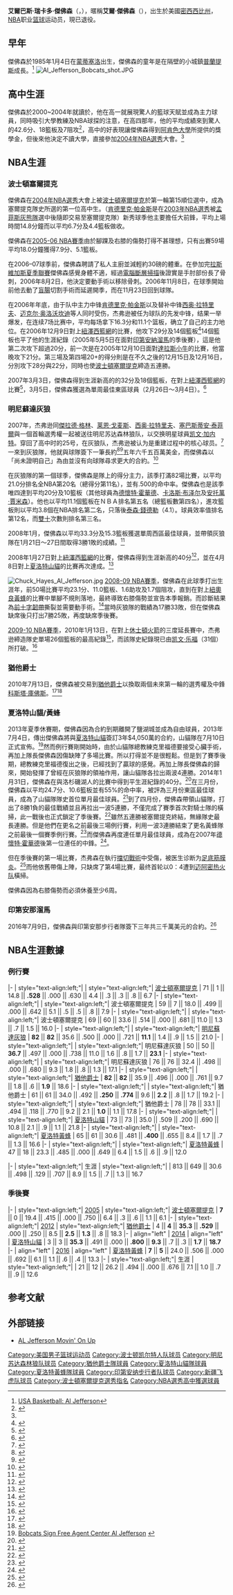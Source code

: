 {{noteTA
|T=zh-hans:阿尔·杰弗逊;zh-hk:艾爾·謝佛遜;zh-tw:艾爾·傑佛森;
|G1=NBA
|1=zh-hans:杰弗逊;zh-hk:謝佛遜;zh-tw:傑佛森;
|2=zh-hans:莱恩·戈麦斯;zh-tw:萊恩·高梅茲;
|3=zh-hans:安托万·贾米森;zh-tw:安東·傑米森;
}}
{{Infobox NBA Player
| name         = 阿尔·杰弗森<br/>{{lang|en|Al Jefferson}}
| image        =  Al Jefferson Hornets.jpg
| birth_date   = {{Birth date and age|year=1985|month=1|day=4}}
| birth_place  = {{USA}}[[密西西比州|密西西比州]][[蒙蒂塞洛_(密西西比州)|蒙蒂塞洛]]
| nationality  = {{USA}}
| height_ft    = 6 
| height_in    = 10
| weight_lb    = 289
| highschool   = {{link-en|普蘭提斯高中|Prentiss High School}}（[[密西西比州|密西西比州]]）
| college      = 
| draft =
| draft_year   = 2004
| draft_round  = 1
| draft_pick   = 15
| draft_team   = [[波士顿凯尔特人|波士顿凯尔特人]]
| career_start = 2004
| career_end   = 2019
| career_position = [[中鋒_(籃球)|中鋒]]
| number       = 8、7、25
| years1 = {{nbay|2004|start}}–{{nbay|2006|end}}
| team1 = [[波士顿凯尔特人|波士顿凯尔特人]]
| years2 = {{nbay|2007|start}}–{{nbay|2009|end}}
| team2 = [[明尼蘇達灰狼|明尼蘇達灰狼]]
| years3 = {{nbay|2010|start}}–{{nbay|2012|end}}
| team3 = [[猶他爵士|猶他爵士]]
| years4 = {{nbay|2013|start}}–{{nbay|2015|end}}
| team4 = [[夏洛特黃蜂|夏洛特山猫/夏洛特黃蜂]]
| years5 = {{nbay|2016|start}}–{{nbay|2017|end}}
| team5 = [[印第安那溜馬|印第安那溜馬]]
| years6 = 2018–2019
| team6 = [[新疆廣匯|新疆廣匯]]
| coach        = <!-- 執教過球隊 -->
| highlights   = [[密西西比州|密西西比州]]籃球先生（2004）<br>[[NBA最佳新秀陣容|NBA最佳新秀陣容]]第二隊（{{nbay|2004|end}}）
| stat1label   = 
| stat1value   = 
| stat2label   = 
| stat2value   = 
| stat3label   = 
| stat3value   = 
| letter       = j
| bbr          = jeffeal01
| profile      = al_jefferson
| HOF          = <!-- 名人堂 -->
| HOF_player   = <!-- 球員名人堂 -->
| HOF_coach    = <!-- 教練名人堂 -->
}}

'''艾爾巴斯·瑞卡多·傑佛森'''（{{lang-en|'''Albus Ricardo Jefferson'''}}，{{bd|1985年|1月4日|||catIdx=Jefferson, Albus}}），暱稱'''艾爾·傑佛森'''（{{lang|en|'''Al Jefferson'''}}），出生於美國[[密西西比州|密西西比州]]，[[NBA|NBA]]职业[[篮球|篮球]]运动员，現已退役。

==早年==
傑佛森於1985年1月4日在[[蒙蒂塞洛_(密西西比州)|蒙蒂塞洛]]出生，傑佛森的童年是在隔壁的小城鎮[[傑佛遜·戴維斯縣_(密西西比州)|普蘭提斯]]成長。<ref>[http://www.usab.com/bios/jefferson_al.html USA Basketball: Al Jefferson]</ref> 
[[File:Al_Jefferson_Bobcats_shot.JPG|thumb]]

==高中生涯==
傑佛森於2000~2004年就讀於{{link-en|普蘭提斯高中|Prentiss High School}}，他在高一就展現驚人的籃球天賦並成為主力球員，同時吸引大學教練及NBA球探的注意，在高四那年，他的平均成績來到驚人的42.6分、18籃板及7阻攻<ref name=Departure>{{cite web|url=http://sports.espn.go.com/ncb/news/story?id=1829613 |title=Departures of Jefferson, Hargrow to go unfilled |publisher=Sports.espn.go.com |date=2004-06-25 |accessdate=2010-07-30}}</ref>，高中的好表現讓傑佛森得到[[阿肯色大學|阿肯色大學]]所提供的獎學金，但後來他決定不讀大學，直接參加[[2004年NBA選秀|2004年NBA選秀]]大會。<ref name=Departure/>

==NBA生涯==

===波士頓塞爾提克===
傑佛森在[[2004年NBA選秀|2004年NBA選秀]]大會上被[[波士頓塞爾提克|波士頓塞爾提克]]於第一輪第15順位選中，成為塞爾提克隊史所選的第一位高中生。（[[肯德里克·帕金斯|肯德里克·帕金斯]]是在[[2003年NBA選秀|2003年NBA選秀]]被[[孟菲斯灰熊隊|孟菲斯灰熊隊]]選中後隨即交易至塞爾提克隊）新秀球季他主要擔任大前鋒，平均上場時間14.8分鐘而以平均6.7分及4.4籃板做收。

傑佛森在[[2005-06_NBA賽季|2005-06 NBA賽季]]由於腳踝及右膝的傷勢打得不甚理想，只有出賽59場平均18.0分鐘獲得7.9分、5.1籃板。

在2006–07球季前，傑佛森聘請了私人主廚並減輕約30磅的體重。在參加完[[拉斯維加斯夏季聯賽|拉斯維加斯夏季聯賽]]傑佛森感覺身體不適，經過[[電腦斷層掃描|電腦斷層掃描]]後證實是手肘部份長了骨刺，2006年8月2日，他決定要動手術以移除骨刺。2006年11月8日，在球季開始前他去動了[[盲腸|盲腸]]切割手術而延遲開季，而在11月23日回到球隊。

在2006年年底，由于队中主力中锋[[肯德里克·帕金斯|肯德里克·帕金斯]]以及替补中锋[[西奥·拉特里夫|西奥·拉特里夫]]、[[迈克尔·奥洛沃坎迪|迈克尔·奥洛沃坎迪]]等人同时受伤，杰弗逊被任为球队的先发中锋，结果一举爆发，在连续7场比赛中，平均每场拿下16.3分和11.1个篮板，确立了自己的主力地位。在2006年12月9日對上[[紐澤西籃網|紐澤西籃網]]的比賽，他攻下29分及14個籃板<ref>{{cite web|url=http://sports.espn.go.com/nba/recap?gameId=261209017 |title=Pierce buzzer-beater completes C's rally past Nets |publisher=Sports.espn.go.com |date=2006-12-09 |accessdate=2010-07-30}}</ref>14個籃板也平了他的生涯紀錄（2005年5月5日在面對[[印第安納溜馬|印第安納溜馬]]的季後賽），這是他第二次攻下超過20分，前一次是在2005年12月10日面對[[達拉斯小牛|達拉斯小牛]]的比賽，他當晚攻下21分。第三場及第四場20+的得分則是在不久之後的12月15日及12月16日，分別攻下28分與22分，同時也使[[波士頓塞爾提克|波士頓塞爾提克]]締造五連勝。

2007年3月3日，傑佛森得到生涯新高的的32分及18個籃板，在對上[[紐澤西籃網|紐澤西籃網]]的比賽<ref>{{cite web|url=http://sports.espn.go.com/nba/recap?gameId=270303017 |title=Pierce overcomes shooting woes to lead Celtics over Nets |publisher=Sports.espn.go.com |date=2007-03-03 |accessdate=2010-07-30}}</ref>，3月5日，傑佛森獲選為單周最佳東區球員（2月26日～3月4日）。<ref>{{cite web |url=http://www.nba.com/news/pow_070305.html |title=A. Jefferson, K. Martin Named NBA Players of the Week |publisher=Nba.com |date=2007-03-05 |accessdate=2010-07-30 |archive-url=https://web.archive.org/web/20151007144644/http://www.nba.com/news/pow_070305.html |archive-date=2015-10-07 |dead-url=yes }}</ref>

===明尼蘇達灰狼===
2007年，杰弗逊同[[傑拉德·格林|傑拉德·格林]]、[[莱恩·戈麦斯|莱恩·戈麦斯]]、[[西奥·拉特里夫|西奥·拉特里夫]]、[[塞巴斯蒂安·泰菲爾|塞巴斯蒂安·泰菲爾]]與一個首輪選秀權一起被送往明尼苏达森林狼队，以交换明星球員[[凯文·加内特|凯文·加内特]]。穿回了高中时的25号，在灰狼队，杰弗逊被认为是重建过程中的核心球员。<ref>{{cite web |last=Press |first=Associated |url=http://celtics.bostonherald.com/celtics/view.bg?articleid=1014449 |title=Garnett deal finalized |publisher=Celtics.bostonherald.com |date=2007-07-31 |accessdate=2010-07-30 |deadurl=yes |archiveurl=https://web.archive.org/web/20070818092445/http://celtics.bostonherald.com/celtics/view.bg?articleid=1014449 |archivedate=2007-08-18 }}</ref>一來到灰狼隊，他就與球隊簽下一筆長約<ref>{{cite web|url=http://sports.espn.go.com/nba/news/story?id=3089233 |title=Rebuilding Wolves give multiyear extension to Jefferson |publisher=Sports.espn.go.com |date=2007-11-01 |accessdate=2010-07-30}}</ref><ref>{{cite web |last=Zgoda |first=Jerry |url=http://www.startribune.com/sports/wolves/11688571.html |title=Wolves, Jefferson agree to extension |publisher=Startribune.com |date=2007-11-01 |accessdate=2010-07-30 |deadurl=yes |archiveurl=https://web.archive.org/web/20100516171351/http://www.startribune.com/sports/wolves/11688571.html |archivedate=2010-05-16 }}</ref>五年六千五百萬美金，而傑佛森以「尚未證明自己」為由並沒有向球隊尋求更大的合約。<ref>{{cite web |url=http://sports.espn.go.com/nba/news/story?id=3090194 |title=Jefferson's $65M extension isn't max deal, but he's satisfied |publisher=Sports.espn.go.com |date=2007-11-01 |accessdate=2010-07-30 |archiveurl=https://web.archive.org/web/20100726173000/http://sports.espn.go.com/nba/news/story?id=3090194 |archivedate=2010年7月26日 |deadurl=no }}</ref>

在灰狼隊的第一個球季，傑佛森是隊上的得分主力，該季打滿82場比賽，以平均21.0分排名全NBA第20名（總得分第11名），並有.500的命中率。傑佛森也是該季唯四達到平均20分及10籃板（其他球員為[[德懷特·霍華德|德懷特·霍華德]]、[[卡洛斯·布泽尔|卡洛斯·布泽尔]]及[[安托萬·賈米森|安托萬·賈米森]]）。他也以平均11.1個籃板在ＮＢＡ排名第五名（總籃板數第四名），進攻籃板則以平均3.8個在NBA排名第二名，只落後[[泰森·錢德勒|泰森·錢德勒]]（4.1）。球員效率值排名第12名，而[[雙十|雙十]]次數則排名第三名。

2008年1月，傑佛森以平均33.3分及15.3籃板獲選單周西區最佳球員，並帶領灰狼隊在1月21日～27日間取得3勝1敗的成績。<ref>{{cite web |url=http://www.nba.com/timberwolves/news/jefferson_wests_player_of_the_week_080128.html |title=Jefferson West's Player of the Week |publisher=Nba.com |date= |accessdate=2010-07-30 |archiveurl=https://web.archive.org/web/20100716171612/http://www.nba.com/timberwolves/news/jefferson_wests_player_of_the_week_080128.html |archivedate=2010年7月16日 |deadurl=no }}</ref>

2008年1月27日對上[[紐澤西籃網|紐澤西籃網]]的比賽，傑佛森得到生涯新高的40分<ref>{{cite web|url=http://sports.espn.go.com/nba/recap?gameId=280127016 |title=Wolves' Jefferson scores career-high 40 as Nets continue slump |publisher=Sports.espn.go.com |date=2008-01-27 |accessdate=2010-07-30}}</ref>，並在4月8日對上[[夏洛特山貓|夏洛特山貓]]的比賽再次達成。<ref>{{cite web|url=http://sports.espn.go.com/nba/recap?gameId=280408030 |title=Bobcats blow 18-point lead but hold off Timberwolves |publisher=Sports.espn.go.com |date=2008-04-08 |accessdate=2010-07-30}}</ref>

[[File:Chuck_Hayes_Al_Jefferson.jpg|thumb]]
[[2008-09_NBA賽季|2008-09 NBA賽季]]，傑佛森在此球季打出生涯年，前50場比賽平均23.1分、11.0籃板、1.6助攻及1.7個阻攻，直到在對上[[紐奧良黃蜂|紐奧良黃蜂]]的比賽中單腳不規則落地，最終導致右膝傷勢並宣告本季報銷。而診斷結果為[[前十字韌帶|前十字韌帶]]撕裂並需要動手術。<ref>{{cite web|url=http://www.tsna.com.tw/index.php?q=node/1316 |language=zh-hant |title=〈NBA〉右膝前十字韌帶撕裂　Jefferson報銷 |publisher=tsna.com | date=2009年2月10日 |accessdate=2014年5月26日 }}</ref>當時灰狼隊的戰績為17勝33敗，但在傑佛森缺席後只打出7勝25敗，再度缺席季後賽。

[[2009-10_NBA賽季|2009-10 NBA賽季]]，2010年1月13日，在對上[[休士頓火箭|休士頓火箭]]的三度延長賽中，杰弗逊締造隊史單場26個籃板的最高紀錄<ref>{{cite news|publisher=[[ESPN|ESPN]].com|accessdate=January 13, 2010|date=January 13, 2010|title=Houston Rockets vs. Minnesota Timberwolves|agency=Associated Press|url=http://espn.go.com/nba/recap?gameId=300113010|archiveurl=https://web.archive.org/web/20100119034152/http://espn.go.com/nba/recap?gameId=300113010|archivedate=2010年1月19日|deadurl=no}}</ref>，而該隊史紀錄現已由[[凯文·乐福|凯文·乐福]]（31個）所打破。<ref>{{cite news|url=http://www.startribune.com/sports/wolves/107621893.html?elr=KArksi8cyaiUqPk4DyCc75DiUiacyKUzyaP37D_ncyD_2yckUr|title=Kevin Love grabs 31 rebounds, scores 31 points to rally Wolves to 112–103 win over Knicks|first=Jon|last=Krawczynski|agency=Associated Press|date=November 12, 2010|accessdate=November 12, 2010}}{{dead link|date=2018年1月 |bot=InternetArchiveBot |fix-attempted=yes }}</ref>

===猶他爵士===
2010年7月13日，傑佛森被交易到[[猶他爵士|猶他爵士]]以換取兩個未來第一輪的選秀權及中鋒[[科斯塔·庫佛斯|科斯塔·庫佛斯]]。<ref>{{cite web |url=http://www.nba.com/jazz/news/1011_jazzacquirejefferson.html |title=Jazz Acquires Center/Forward Al Jefferson from Minnesota |work=NBA.com |publisher=Turner Sports Interactive, Inc. |date=July 13, 2010 |archiveurl=https://web.archive.org/web/20100808232307/http://www.nba.com/jazz/news/1011_jazzacquirejefferson.html |archivedate=2010年8月8日 |deadurl=no }}</ref><ref>{{cite web|url=http://www.tsna.com.tw/index.php?q=node/12627 |language=zh-hant |title=〈NBA〉爵士補內線　找來「狼王」Jefferson|publisher=tsna.com | date=2010年7月14日 |accessdate=2014年5月26日 }}</ref>

===夏洛特山貓/黃蜂===
2013年夏季休賽期，傑佛森因為合約到期離開了鹽湖城並成為自由球員，2013年7月4日，傳出傑佛森將與[[夏洛特山貓|夏洛特山貓]]簽訂3年$4,050萬的合約，山貓隊在7月10日正式宣佈。<ref>[http://www.nba.com/bobcats/news/bobcats-sign-free-agent-center-al-jefferson Bobcats Sign Free Agent Center Al Jefferson] {{webarchive|url=https://web.archive.org/web/20130715112701/http://www.nba.com/bobcats/news/bobcats-sign-free-agent-center-al-jefferson |date=2013-07-15 }}</ref>然而例行賽剛開始時，由於山貓隊總教練克里福德要接受心臟手術，再加上隊長傑佛森因傷缺陣了多場比賽。所以打得並不是很輕鬆。但是到了賽季後期，總教練克里福德復出之後，已經找到了贏球的感覺。再加上隊長傑佛森的歸來，開始發揮了曾經在灰狼隊的領袖作用，讓山貓隊各拉出兩波4連勝。2014年1月31日，傑佛森在與洛杉磯湖人的比賽中得到平生涯紀錄的40分。<ref>{{cite news|title=Al Jefferson matches career best with 40 as Cats keep Lakers reeling|url=http://scores.espn.go.com/nba/recap?gameId=400489568 |language=en |publisher=ESPN | date=2014年1月31日 }}</ref>在三月份，傑佛森以平均24.7分、10.6籃板並有55%的命中率，被評為三月份東區最佳球員，成為了山貓隊隊史首位單月最佳球員。<ref>{{cite web|url=http://news.takungpao.com.hk/paper/q/2014/0403/2397609.html |language=zh-hant |title=艾爾謝佛遜為山貓創歷史 |publisher=大公網 | date=2014年4月3日 |accessdate=2014年5月23日 }}</ref>到了四月份，傑佛森帶領山貓隊，打出了8勝1負的最佳戰績並且再拉出一波5連勝，不僅完成了賽季首次對騎士隊的橫掃，此一戰後也正式鎖定了季後賽。<ref>{{cite news|title=Bobcats top Cavs in OT, into playoffs for first time since 2010|url=http://scores.espn.go.com/nba/recap?gameId=400490018 |language=en |publisher=ESPN | date=2014年4月5日 }}</ref>雖然五連勝被塞爾提克終結，無緣隊史最長連勝。但是他們在更名之前最後三場例行賽，利用一波3連勝結束了更名黃蜂隊之前最後一個賽季例行賽。<ref>{{cite web|url=http://www.basketball-reference.com/teams/CHA/2014_games.html|language=en |title=2013-14 Charlotte Bobcats Schedule and Results |publisher=basketball-reference.com }}</ref>而傑佛森再度連任單月最佳球員，成為在2007年[[德懷特·霍華德|德懷特·霍華德]]後第一位連任的中鋒。<ref>{{cite web|url=http://www.basketball-reference.com/awards/pom.html |language=en |title=NBA Players of the Month |publisher=basketball-reference.com }}</ref>。

但在季後賽的第一場比賽，杰弗森在執行[[擋切戰術|擋切戰術]]中受傷，被医生诊断为[[足底筋膜炎|足底筋膜炎]]。<ref>{{cite news|title=山貓當家腳傷未愈將缺陣第4戰 傑弗森:感覺踩著鐵 |url=http://news.sina.com.tw/article/20140429/12317360.html |language=zh-hant |publisher=北京新浪網 | date=2014年4月29日 }}</ref>而他依舊帶傷上陣，只缺席了第4場比賽，最终首轮以0：4遭到[[迈阿密热火队|迈阿密热火队]]橫掃。

傑佛森因為右膝傷勢而必須休養至少6周。

===印第安那溜馬===
2016年7月9日，傑佛森與印第安那步行者隊簽下三年共三千萬美元的合約。<ref>{{Cite web|url=http://espn.go.com/nba/story/_/id/16675509/al-jefferson-indiana-pacers-agree-three-year-deal|title=Sources: C Jefferson, Pacers reach 3-year deal|accessdate=2016-07-16}}</ref>

==NBA生涯數據==

===例行賽===
{{NBA player statistics start}}
|-
| style="text-align:left;"| {{nbay|2004}}
| style="text-align:left;"| [[波士頓塞爾提克|波士頓塞爾提克]]
| 71 || 1 || 14.8 || '''.528''' || .000 || .630 || 4.4 || .3 || .3 || .8 || 6.7
|-
| style="text-align:left;"| {{nbay|2005}}
| style="text-align:left;"| 波士頓塞爾提克
| 59 || 7 || 18.0 || .499 || .000 || .642 || 5.1 || .5 || .5 || .8 || 7.9
|-
| style="text-align:left;"| {{nbay|2006}}
| style="text-align:left;"| 波士頓塞爾提克
| 69 || 60 || 33.6 || .514 || .000 || .681 || 11.0 || 1.3 || .7 || 1.5 || 16.0
|-
| style="text-align:left;"| {{nbay|2007}}
| style="text-align:left;"| [[明尼蘇達灰狼|明尼蘇達灰狼]]
| '''82''' || '''82''' || 35.6 || .500 || .000 || .721 || '''11.1''' || 1.4 || .9 || 1.5 || 21.0
|-
| style="text-align:left;"| {{nbay|2008}}
| style="text-align:left;"| 明尼蘇達灰狼
| 50 || 50 || '''36.7''' || .497 || .000 || .738 || 11.0 || 1.6 || .8 || 1.7 || '''23.1'''
|-
| style="text-align:left;"| {{nbay|2009}}
| style="text-align:left;"| 明尼蘇達灰狼
| 76 || 76 || 32.4 || .498 || .000 || .680 || 9.3 || 1.8 || .8 || 1.3 || 17.1
|-
| style="text-align:left;"| {{nbay|2010}}
| style="text-align:left;"| [[猶他爵士|猶他爵士]]
| '''82''' || '''82''' || 35.9 || .496 || .000 || .761 || 9.7 || 1.8 || .6 || '''1.9''' || 18.6
|-
| style="text-align:left;"| {{nbay|2011}}
| style="text-align:left;"| 猶他爵士
| 61 || 61 || 34.0 || .492 || '''.250''' || '''.774''' || 9.6 || '''2.2''' || .8 || 1.7 || 19.2
|-
| style="text-align:left;"| {{nbay|2012}}
| style="text-align:left;"| 猶他爵士
| 78 || 78 || 33.1 || .494 || .118 || .770 || 9.2 || 2.1 || '''1.0''' || 1.1 || 17.8
|-
| style="text-align:left;"| {{nbay|2013}}
| style="text-align:left;"| [[夏洛特山貓|夏洛特山貓]]
| 73 || 73 || 35.0 || .509 || .200 || .690 || 10.8 || 2.1 || .9 || 1.1 || 21.8
|-
| style="text-align:left;"| {{nbay|2014}}
| style="text-align:left;"| [[夏洛特黃蜂|夏洛特黃蜂]]
| 65 || 61 || 30.6 || .481 || '''.400''' || .655 || 8.4 || 1.7 || .7 || 1.3 || 16.6
|-
| style="text-align:left;"| {{nbay|2015}}
| style="text-align:left;"| [[夏洛特黃蜂|夏洛特黃蜂]]
| 47 || 18 || 23.3 || .485 || .000 || .649 || 6.4 || 1.5 || .6 || .9 || 12.0

|-
| style="text-align:left;"| 生涯
| style="text-align:left;"| 
| 813 || 649 || 30.6 || .498 || .129 || .707 || 8.9 || 1.5 || .7 || 1.3 || 16.7
{{s-end}}

===季後賽===

{{NBA player statistics start}}
|-
| style="text-align:left;"| [[2005年NBA季後赛|2005]]
| style="text-align:left;"| [[波士頓塞爾提克|波士頓塞爾提克]]
| '''7''' || 0 || 19.4 || .415 || .000 || .750 || 6.4 || .3 || .6 || 1.1 || 6.1
|-
| style="text-align:left;"| [[2012年NBA季後赛|2012]]
| style="text-align:left;"| [[猶他爵士|猶他爵士]]
| 4 || '''4''' || '''35.3''' || '''.529''' || .000 || .250 || 8.5 || '''2.5''' || '''1.3''' || .8 || 18.3
|-
| align="left" | [[2014年NBA季後赛|2014]]
| align="left" | [[夏洛特山貓|夏洛特山貓]]
| 3 || 3 || '''35.3''' || .491 || .000 || '''.800''' || '''9.3''' || .7 || .3 || '''1.7''' || '''18.7'''
|-
| align="left" | [[2016年NBA季後赛|2016]]
| align="left" | [[夏洛特黃蜂|夏洛特黃蜂]]
| '''7''' || '''5''' || 24.0 || .506 || .000 || .692 || 6.1 || 1.1 || .6 || .4 || 13.3
|-
| style="text-align:left;"| 生涯
| style="text-align:left;"| 
| 21 || 12 || 26.2 || .494 || .000 || .676 || 7.1 || 1.0 || .7 || .9 || 12.6
{{s-end}}

== 参考文献 ==
{{Reflist}}

== 外部链接 ==
*[https://web.archive.org/web/20090308071219/http://www.nba.com/celtics/beat/parquet-jefferson-feature-movin-on-up.html AL Jefferson Movin' On Up]

{{2004 NBA Draft}}

{{Authority control}}
{{DEFAULTSORT:Jefferson, Al}}
[[Category:美国男子篮球运动员|Category:美国男子篮球运动员]]
[[Category:波士顿凯尔特人队球员|Category:波士顿凯尔特人队球员]]
[[Category:明尼苏达森林狼队球员|Category:明尼苏达森林狼队球员]]
[[Category:猶他爵士隊球員|Category:猶他爵士隊球員]]
[[Category:夏洛特山貓隊球員|Category:夏洛特山貓隊球員]]
[[Category:夏洛特黃蜂隊球員|Category:夏洛特黃蜂隊球員]]
[[Category:印第安纳步行者队球员|Category:印第安纳步行者队球员]]
[[Category:新疆飞虎队球员|Category:新疆飞虎队球员]]
[[Category:波士頓塞爾提克選秀指名|Category:波士頓塞爾提克選秀指名]]
[[Category:NBA選秀高中獲選球員|Category:NBA選秀高中獲選球員]]